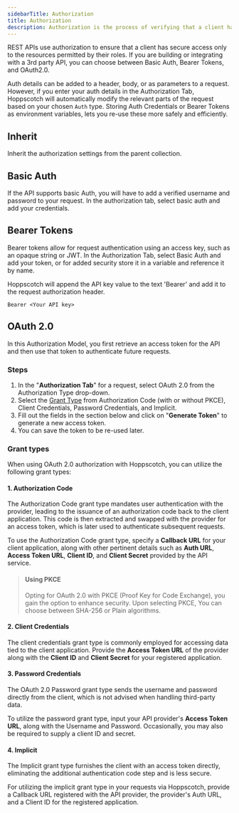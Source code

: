 ```yaml
---
sidebarTitle: Authorization
title: Authorization
description: Authorization is the process of verifying that a client has permission to access a resource.
---
```


REST APIs use authorization to ensure that a client has secure access only to the resources permitted by their roles. If you are building or integrating with a 3rd party API, you can choose between Basic Auth, Bearer Tokens, and OAuth2.0.

Auth details can be added to a header, body, or as parameters to a request. However, if you enter your auth details in the Authorization Tab, Hoppscotch will automatically modify the relevant parts of the request based on your chosen `Auth` type. Storing Auth Credentials or Bearer Tokens as environment variables, lets you re-use these more safely and efficiently.

## Inherit
Inherit the authorization settings from the parent collection.

## Basic Auth

If the API supports basic Auth, you will have to add a verified username and password to your request. In the authorization tab, select basic auth and add your credentials.

## Bearer Tokens

Bearer tokens allow for request authentication using an access key, such as an opaque string or JWT. In the Authorization Tab, select Basic Auth and add your token, or for added security store it in a variable and reference it by name.

Hoppscotch will append the API key value to the text 'Bearer' and add it to the request authorization header.

```
Bearer <Your API key>
```

## OAuth 2.0

In this Authorization Model, you first retrieve an access token for the API and then use that token to authenticate future requests.

### Steps

1. In the "**Authorization Tab**" for a request, select OAuth 2.0 from the Authorization Type drop-down.
2. Select the [Grant Type](/documentation/features/authorization#grant-types) from Authorization Code (with or without PKCE), Client Credentials, Password Credentials, and Implicit.
3. Fill out the fields in the section below and click on "**Generate Token**" to generate a new access token.
4. You can save the token to be re-used later.

### Grant types

When using OAuth 2.0 authorization with Hoppscotch, you can utilize the following grant types:


#### 1. Authorization Code

The Authorization Code grant type mandates user authentication with the provider, leading to the issuance of an authorization code back to the client application. This code is then extracted and swapped with the provider for an access token, which is later used to authenticate subsequent requests.

To use the Authorization Code grant type, specify a **Callback URL** for your client application, along with other pertinent details such as **Auth URL**, **Access Token URL**, **Client ID**, and **Client Secret** provided by the API service.

> #### Using PKCE
> 
> Opting for OAuth 2.0 with PKCE (Proof Key for Code Exchange), you gain the option to enhance security. Upon selecting PKCE, You can choose between SHA-256 or Plain algorithms.

#### 2. Client Credentials

The client credentials grant type is commonly employed for accessing data tied to the client application. Provide the **Access Token URL** of the provider along with the **Client ID** and **Client Secret** for your registered application.

#### 3. Password Credentials

The OAuth 2.0 Password grant type sends the username and password directly from the client, which is not advised when handling third-party data.

To utilize the password grant type, input your API provider's **Access Token URL**, along with the Username and Password. Occasionally, you may also be required to supply a client ID and secret.

#### 4. Implicit

The Implicit grant type furnishes the client with an access token directly, eliminating the additional authentication code step and is less secure.

For utilizing the implicit grant type in your requests via Hoppscotch, provide a Callback URL registered with the API provider, the provider's Auth URL, and a Client ID for the registered application.